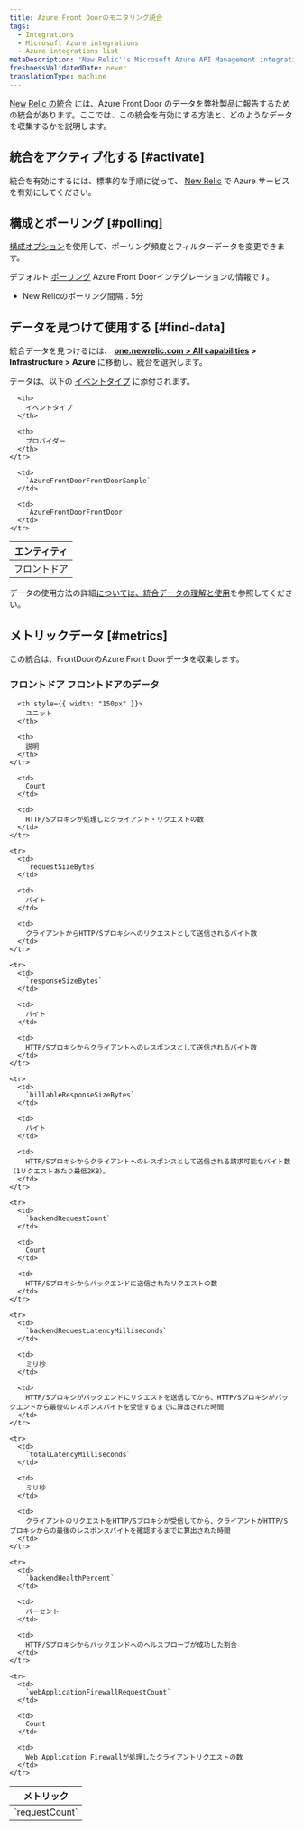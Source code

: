 ```yaml
---
title: Azure Front Doorのモニタリング統合
tags:
  - Integrations
  - Microsoft Azure integrations
  - Azure integrations list
metaDescription: 'New Relic''s Microsoft Azure API Management integration: how to install it, configure it, and understand the data it reports.'
freshnessValidatedDate: never
translationType: machine
---
```


[New Relic の統合](/docs/infrastructure/integrations-getting-started/getting-started/introduction-infrastructure-integrations) には、Azure Front Door のデータを弊社製品に報告するための統合があります。ここでは、この統合を有効にする方法と、どのようなデータを収集するかを説明します。

## 統合をアクティブ化する [#activate]

統合を有効にするには、標準的な手順に従って、 [New Relic](/docs/infrastructure/microsoft-azure-integrations/getting-started/activate-azure-integrations) で Azure サービスを有効にしてください。

## 構成とポーリング [#polling]

[構成オプション](/docs/integrations/new-relic-integrations/getting-started/configure-polling-frequency-data-collection-cloud-integrations)を使用して、ポーリング頻度とフィルターデータを変更できます。

デフォルト [ポーリング](/docs/infrastructure/microsoft-azure-integrations/getting-started/azure-integration-polling) Azure Front Doorインテグレーションの情報です。

* New Relicのポーリング間隔：5分

## データを見つけて使用する [#find-data]

統合データを見つけるには、 **[one.newrelic.com > All capabilities](https://one.newrelic.com/all-capabilities) > Infrastructure > Azure** に移動し、統合を選択します。

データは、以下の [イベントタイプ](/docs/data-apis/understand-data/new-relic-data-types/#event-data) に添付されます。

<table>
  <thead>
    <tr>
      <th>
        エンティティ
      </th>

      <th>
        イベントタイプ
      </th>

      <th>
        プロバイダー
      </th>
    </tr>
  </thead>

  <tbody>
    <tr>
      <td>
        フロントドア
      </td>

      <td>
        `AzureFrontDoorFrontDoorSample`
      </td>

      <td>
        `AzureFrontDoorFrontDoor`
      </td>
    </tr>
  </tbody>
</table>

データの使用方法の詳細[については、統合データの理解と使用](/docs/infrastructure/integrations/find-use-infrastructure-integration-data)を参照してください。

## メトリックデータ [#metrics]

この統合は、FrontDoorのAzure Front Doorデータを収集します。

### フロントドア フロントドアのデータ

<table>
  <thead>
    <tr>
      <th style={{ width: "275px" }}>
        メトリック
      </th>

      <th style={{ width: "150px" }}>
        ユニット
      </th>

      <th>
        説明
      </th>
    </tr>
  </thead>

  <tbody>
    <tr>
      <td>
        `requestCount`
      </td>

      <td>
        Count
      </td>

      <td>
        HTTP/Sプロキシが処理したクライアント・リクエストの数
      </td>
    </tr>

    <tr>
      <td>
        `requestSizeBytes`
      </td>

      <td>
        バイト
      </td>

      <td>
        クライアントからHTTP/Sプロキシへのリクエストとして送信されるバイト数
      </td>
    </tr>

    <tr>
      <td>
        `responseSizeBytes`
      </td>

      <td>
        バイト
      </td>

      <td>
        HTTP/Sプロキシからクライアントへのレスポンスとして送信されるバイト数
      </td>
    </tr>

    <tr>
      <td>
        `billableResponseSizeBytes`
      </td>

      <td>
        バイト
      </td>

      <td>
        HTTP/Sプロキシからクライアントへのレスポンスとして送信される請求可能なバイト数（1リクエストあたり最低2KB）。
      </td>
    </tr>

    <tr>
      <td>
        `backendRequestCount`
      </td>

      <td>
        Count
      </td>

      <td>
        HTTP/Sプロキシからバックエンドに送信されたリクエストの数
      </td>
    </tr>

    <tr>
      <td>
        `backendRequestLatencyMilliseconds`
      </td>

      <td>
        ミリ秒
      </td>

      <td>
        HTTP/Sプロキシがバックエンドにリクエストを送信してから、HTTP/Sプロキシがバックエンドから最後のレスポンスバイトを受信するまでに算出された時間
      </td>
    </tr>

    <tr>
      <td>
        `totalLatencyMilliseconds`
      </td>

      <td>
        ミリ秒
      </td>

      <td>
        クライアントのリクエストをHTTP/Sプロキシが受信してから、クライアントがHTTP/Sプロキシからの最後のレスポンスバイトを確認するまでに算出された時間
      </td>
    </tr>

    <tr>
      <td>
        `backendHealthPercent`
      </td>

      <td>
        パーセント
      </td>

      <td>
        HTTP/Sプロキシからバックエンドへのヘルスプローブが成功した割合
      </td>
    </tr>

    <tr>
      <td>
        `webApplicationFirewallRequestCount`
      </td>

      <td>
        Count
      </td>

      <td>
        Web Application Firewallが処理したクライアントリクエストの数
      </td>
    </tr>
  </tbody>
</table>